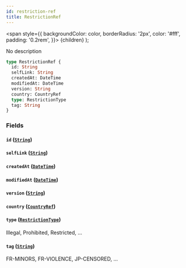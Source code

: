 ```yaml
---
id: restriction-ref
title: RestrictionRef
---
```


<span
style={{
      backgroundColor: color,
      borderRadius: '2px',
      color: '#fff',
      padding: '0.2rem',
    }}>
{children}
</span>
);

No description

```graphql
type RestrictionRef {
  id: String
  selfLink: String
  createdAt: DateTime
  modifiedAt: DateTime
  version: String
  country: CountryRef
  type: RestrictionType
  tag: String
}
```

### Fields

#### `id` ([`String`](/docs/schema/scalars/string))

#### `selfLink` ([`String`](/docs/schema/scalars/string))

#### `createdAt` ([`DateTime`](/docs/schema/scalars/date-time))

#### `modifiedAt` ([`DateTime`](/docs/schema/scalars/date-time))

#### `version` ([`String`](/docs/schema/scalars/string))

#### `country` ([`CountryRef`](/docs/schema/inputs/country-ref))

#### `type` ([`RestrictionType`](/docs/schema/enums/restriction-type))

Illegal, Prohibited, Restricted, ...

#### `tag` ([`String`](/docs/schema/scalars/string))

FR-MINORS, FR-VIOLENCE, JP-CENSORED, ...
